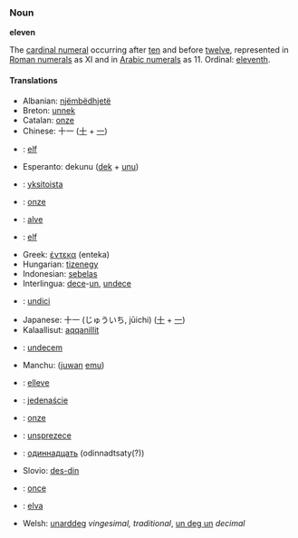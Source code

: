 ===Noun===
'''eleven'''

The [[cardinal numeral]] occurring after [[ten]] and before [[twelve]], represented in [[Roman numerals]] as XI and in [[Arabic numerals]] as 11.  Ordinal: [[eleventh]].

====Translations====
*Albanian: [[njëmbëdhjetë]]
*Breton: [[unnek]]
*Catalan: [[onze]]
*Chinese: 十一 ([[十]] + [[一]])
*{{msg:nl}}: [[elf]]
*Esperanto: dekunu ([[dek]] + [[unu]])
*{{msg:fi}}: [[yksitoista]]
*{{msg:fr}}: [[onze]]
*{{msg:fy}}: [[alve]]
*{{msg:de}}: [[elf]]
*Greek: [[έντεκα]] (enteka)
*Hungarian: [[tizenegy]]
*Indonesian: [[sebelas]]
*Interlingua: [[dece]]-[[un]], [[undece]]
*{{msg:it}}: [[undici]]
*Japanese: 十一 (じゅういち, jūichi) ([[十]] + [[一]])
*Kalaallisut: [[aqqanillit]]
*{{msg:la}}: [[undecem]]
*Manchu: ([[juwan]] [[emu]])
*{{msg:no}}: [[elleve]]
*{{msg:pl}}: [[jedenaście]]
*{{msg:pt}}: [[onze]]
*{{msg:ro}}: [[unsprezece]]
*{{msg:ru}}: [[одиннадцать]] (odinnadtsaty(?))
*Slovio: [[des-din]]
*{{msg:es}}: [[once]]
*{{msg:sv}}: [[elva]]
*Welsh: [[unarddeg]] ''vingesimal, traditional'', [[un deg un]] ''decimal''